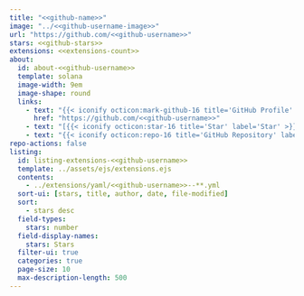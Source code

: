 ```yaml
---
title: "<<github-name>>"
image: "../<<github-username-image>>"
url: "https://github.com/<<github-username>>"
stars: <<github-stars>>
extensions: <<extensions-count>>
about:
  id: about-<<github-username>>
  template: solana
  image-width: 9em
  image-shape: round
  links:
    - text: "{{< iconify octicon:mark-github-16 title='GitHub Profile' label='GitHub Profile' >}} GitHub"
      href: "https://github.com/<<github-username>>"
    - text: "[{{< iconify octicon:star-16 title='Star' label='Star' >}}]{style='color:#dcbe50;'} <<github-stars>> Stars"
    - text: "{{< iconify octicon:repo-16 title='GitHub Repository' label='GitHub Repository' >}} <<extensions-count>> Extensions"
repo-actions: false
listing:
  id: listing-extensions-<<github-username>>
  template: ../assets/ejs/extensions.ejs
  contents:
    - ../extensions/yaml/<<github-username>>--**.yml
  sort-ui: [stars, title, author, date, file-modified]
  sort:
    - stars desc
  field-types:
    stars: number
  field-display-names: 
    stars: Stars
  filter-ui: true
  categories: true
  page-size: 10
  max-description-length: 500
---
```


::: {#about-<<github-username>>}
:::

::: {#listing-extensions-<<github-username>>}
:::
